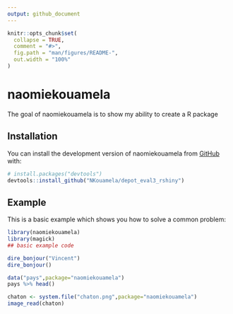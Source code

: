 ```yaml
---
output: github_document
---
```


<!-- README.md is generated from README.Rmd. Please edit that file -->

```r
knitr::opts_chunk$set(
  collapse = TRUE,
  comment = "#>",
  fig.path = "man/figures/README-",
  out.width = "100%"
)
```

# naomiekouamela

<!-- badges: start -->
<!-- badges: end -->

The goal of naomiekouamela is to show my ability to create a R package

## Installation

You can install the development version of naomiekouamela from [GitHub](https://github.com/) with:
      
``` r
# install.packages("devtools")
devtools::install_github("NKouamela/depot_eval3_rshiny")
```

## Example

This is a basic example which shows you how to solve a common problem:

```r
library(naomiekouamela)
library(magick)
## basic example code

dire_bonjour("Vincent")
dire_bonjour()

data("pays",package="naomiekouamela")
pays %>% head()

chaton <- system.file("chaton.png",package="naomiekouamela")
image_read(chaton)
```
